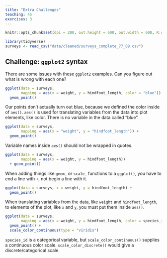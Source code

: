 ```yaml
---
title: "Extra Challenges"
teaching: 45
exercises: 3
---
```


```r
knitr::opts_chunk$set(dpi = 200, out.height = 600, out.width = 600, R.options = list(max.print = 100))
```

```r
library(tidyverse)
surveys <- read_csv("data/cleaned/surveys_complete_77_89.csv")
```

::::::::::::::::::::::::::::::::::::: challenge

## Challenge: `ggplot2` syntax

There are some issues with these `ggplot2` examples.
Can you figure out what is wrong with each one?

```r
ggplot(data = surveys, 
       mapping = aes(x = weight, y = hindfoot_length, color = "blue")) +
  geom_point()
```

:::::::::::::::::::::::: solution

Our points don't actually turn out blue, because we defined the color inside of `aes()`.
`aes()` is used for translating variables from the data into plot elements, like color.
There is no variable in the data called "blue".

::::::::::::::::::::::::

```r
ggplot(data = surveys, 
       mapping = aes(x = "weight", y = "hindfoot_length")) +
  geom_point()
```

:::::::::::::::::::::::: solution

Variable names inside `aes()` should not be wrapped in quotes.

::::::::::::::::::::::::

```r
ggplot(data = surveys, 
       mapping = aes(x = weight, y = hindfoot_length)) 
  + geom_point()
```

:::::::::::::::::::::::: solution

When adding things like `geom_` or `scale_` functions to a `ggplot()`, you have to end a line with `+`, not begin a line with it.

::::::::::::::::::::::::

```r
ggplot(data = surveys, x = weight, y = hindfoot_length) +
  geom_point()
```

:::::::::::::::::::::::: solution

When translating variables from the data, like `weight` and `hindfoot_length`, to elements of the plot, like `x` and `y`, you must put them inside `aes()`.

::::::::::::::::::::::::

```r
ggplot(data = surveys, 
       mapping = aes(x = weight, y = hindfoot_length, color = species_id)) +
  geom_point() +
  scale_color_continuous(type = "viridis")
```

:::::::::::::::::::::::: solution

`species_id` is a categorical variable, but `scale_color_continuous()` supplies a continuous color scale.
`scale_color_discrete()` would give a discrete/categorical scale.

::::::::::::::::::::::::
::::::::::::::::::::::::::::::::::::::::::::::::

